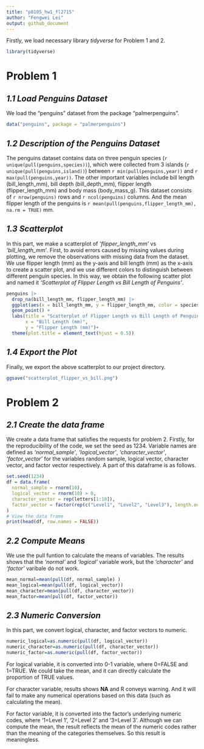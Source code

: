 ```yaml
---
title: "p8105_hw1_fl2715"
author: "Fengwei Lei"
output: github_document
---
```


Firstly, we load necessary library *tidyverse* for Problem 1 and 2.
```r
library(tidyverse)
```

# Problem 1
## *1.1 Load Penguins  Dataset*
We load the "penguins" dataset from the package "palmerpenguins".
```r
data("penguins", package = "palmerpenguins")
```

## *1.2 Description of the Penguins Dataset*
The penguins dataset contains data on three penguin species (`r unique(pull(penguins,species))`), which were collected from 3 islands (`r unique(pull(penguins,island))`) between `r min(pull(penguins,year))` and `r max(pull(penguins,year))`. The other important variables include bill length (bill_length_mm), bill depth (bill_depth_mm), flipper length (flipper_length_mm) and body mass (body_mass_g). This dataset consists of `r nrow(penguins)` rows and `r ncol(penguins)` columns. And the mean flipper length of the penguins is `r mean(pull(penguins,flipper_length_mm), na.rm = TRUE)` mm.

## *1.3 Scatterplot*
In this part, we make a scatterplot of *'flipper_length_mm'* vs *'bill_length_mm'*. First, to avoid errors caused by missing values during plotting, we remove the observations with missing data from the dataset. We use flipper length (mm) as the y-axis and bill length (mm) as the x-axis to create a scatter plot, and we use different colors to distinguish between different penguin species. In this way, we obtain the following scatter plot and named it *'Scatterplot of Flipper Length vs Bill Length of Penguins'*.

```r
penguins |> 
  drop_na(bill_length_mm, flipper_length_mm) |> 
  ggplot(aes(x = bill_length_mm, y = flipper_length_mm, color = species)) +
  geom_point() +
  labs(title = "Scatterplot of Flipper Length vs Bill Length of Penguins",
       x = "Bill Length (mm)",
       y = "Flipper Length (mm)")+
  theme(plot.title = element_text(hjust = 0.5))
```

## *1.4 Export the Plot*
Finally, we export the above scatterplot to our project directory.
```r
ggsave("scatterplot_flipper_vs_bill.png")
```

# Problem 2
## *2.1 Create the data frame*
We create a data frame that satisfies the requests for problem 2. Firstly, for the reproducibility of the code, we set the seed as 1234. Variable names are defined as *'normal_sample'*, *'logical_vector'*, *'character_vector'*, *'factor_vector'* for the variables random sample, logical vector, character vector, and factor vector respectively. A part of this dataframe is as follows.

```r
set.seed(1234)
df = data.frame(
  normal_sample = rnorm(10), 
  logical_vector = rnorm(10) > 0,  
  character_vector = rep(letters[1:10]), 
  factor_vector = factor(rep(c("Level1", "Level2", "Level3"), length.out = 10,replace = TRUE))
)
# View the data frame
print(head(df, row.names = FALSE))
```

## *2.2 Compute Means*
We use the pull funtion to calculate the means of variables. The results shows that the *'normal'* and *'logical'* variable work, but the *'character'* and *'factor'* varibale do not work.
```r
mean_normal=mean(pull(df, normal_sample) )
mean_logical=mean(pull(df, logical_vector))
mean_character=mean(pull(df, character_vector))
mean_factor=mean(pull(df, factor_vector))
```

## *2.3 Numeric Conversion*
In this part, we convert logical, character, and factor vectors to numeric.
```r
numeric_logical=as.numeric(pull(df, logical_vector))
numeric_character=as.numeric(pull(df, character_vector))
numeric_factor=as.numeric(pull(df, factor_vector))
```
For logical variable, it is converted into 0-1 variable, where 0=FALSE and 1=TRUE. We could take the mean, and it can directly calculate the proportion of TRUE values.

For character variable, results shows **NA** and R conveys warning. And it will fail to make any numerical operations based on this data (such as calculating the mean).

For factor variable, it is converted into the factor’s underlying numeric codes, where '1=Level 1', '2=Level 2' and '3=Level 3'. Although we can compute the mean, the result reflects the mean of the numeric codes rather than the meaning of the categories themselves. So this result is meaningless.